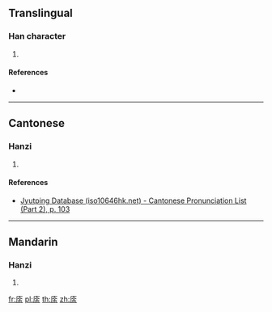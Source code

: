 {{character info/new}}
==Translingual==

===Han character===
{{Han char|rn=53|rad=广|as=07|sn=10|four=|canj=IOMD|ids=⿸广余}}

# {{defn|Han|sort=广07}}

====References====
* {{Han ref|kx=0346.090|dkj=09325|dj=0656.060|hdz=20886.020|uh=5EA9|ud=24233}}

----

==Cantonese==

===Hanzi===
{{yue-hanzi|jyut=[[tou4]]|y=tou4}}

# {{defn|lang=yue|sort=广07}}

====References====
* [http://www.iso10646hk.net/jp/document/download.jsp Jyutping Database (iso10646hk.net) - Cantonese Pronunciation List (Part 2), p. 103]

----

==Mandarin==

===Hanzi===
{{cmn-hanzi|pin=[[tú]] ([[tu2]])|wg=t'u<sup>2</sup>}}

# {{defn|lang=cmn|sort=广07}}

[[fr:庩]]
[[pl:庩]]
[[th:庩]]
[[zh:庩]]